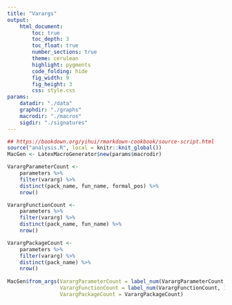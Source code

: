 ```yaml
---
title: "Varargs"
output:
    html_document:
        toc: true
        toc_depth: 3
        toc_float: true
        number_sections: true
        theme: cerulean
        highlight: pygments
        code_folding: hide
        fig_width: 9
        fig_height: 3
        css: style.css
params:
    datadir: "./data"
    graphdir: "./graphs"
    macrodir: "./macros"
    sigdir: "./signatures"
---
```


```r
## https://bookdown.org/yihui/rmarkdown-cookbook/source-script.html
source("analysis.R", local = knitr::knit_global())
MacGen <- LatexMacroGenerator$new(params$macrodir)
```

```r
VarargParameterCount <- 
    parameters %>%
    filter(vararg) %>%
    distinct(pack_name, fun_name, formal_pos) %>%
    nrow()

VarargFunctionCount <- 
    parameters %>%
    filter(vararg) %>%
    distinct(pack_name, fun_name) %>%
    nrow()

VarargPackageCount <- 
    parameters %>%
    filter(vararg) %>%
    distinct(pack_name) %>%
    nrow()
    
MacGen$from_args(VarargParameterCount = label_num(VarargParameterCount, 1),
                 VarargFunctionCount = label_num(VarargFunctionCount, 1),
                 VarargPackageCount = VarargPackageCount)
```
